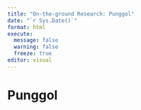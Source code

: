 ```yaml
---
title: "On-the-ground Research: Punggol"
date: "`r Sys.Date()`"
format: html
execute: 
  message: false
  warning: false
  freeze: true
editor: visual
---
```


# Punggol
